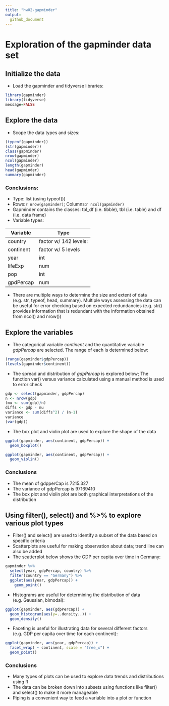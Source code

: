 ```yaml
---
title: "hw02-gapminder"
output:
  github_document
---
```


# Exploration of the gapminder data set

## Initialize the data

* Load the gapminder and tidyverse libraries:

```r
library(gapminder)
library(tidyverse)
message=FALSE
```

## Explore the data

* Scope the data types and sizes:

```r
(typeof(gapminder))
(str(gapminder))
class(gapminder)
nrow(gapminder)
ncol(gapminder)
length(gapminder)
head(gapminder)
summary(gapminder)

```

### Conclusions:
* Type: list (using typeof())
* Rows:`r nrow(gapminder)`; Columns:`r ncol(gapminder)`
* Gapminder contains the classes: tbl_df (i.e. tibble), tbl (i.e. table) and df (i.e. data frame)
* Variable types:

|**Variable**| **Type**              |
|------------|-----------------------|
| country    | factor w/ 142 levels: |
| continent  | factor w/ 5 levels    |
| year       | int                   |
| lifeExp    | num                   |
| pop        | int                   |
| gpdPercap  | num                   |

* There are multiple ways to determine the size and extent of data (e.g. str, typeof, head, summary). Multiple ways assessing the data can be useful for error checking based on expected redundancies (e.g. str() provides information that is redundant with the information obtained from ncol() and nrow())

## Explore the variables

* The categorical variable *continent* and the quantitative variable *gdpPercap* are selected. The range of each is determined below:
```r
(range(gapminder$gdpPercap))
(levels(gapminder$continent))
```

* The spread and distribution of *gdpPercap* is explored below; The function var() versus variance calculated using a manual method is used to error check

```r
gdp <- select(gapminder, gdpPercap)
n <- nrow(gdp)
(mu <- sum(gdp)/n)
diffs <- gdp - mu
variance <- sum(diffs^2) / (n-1)
variance
(var(gdp))
```

* The box plot and violin plot are used to explore the shape of the data

```r
ggplot(gapminder, aes(continent, gdpPercap)) +
  geom_boxplot()
```
```r
ggplot(gapminder, aes(continent, gdpPercap)) +
  geom_violin()
```

### Conclusions
* The mean of gdpperCap is 7215.327
* The variance of gdpPercap is 97169410
* The box plot and violin plot are both graphical interpretations of the distribution

## Using filter(), select() and %>% to explore various plot types

* Filter() and select() are used to identify a subset of the data based on specific criteria
* Scatterplots are useful for making observation about data; trend line can also be added
* The scatterplot below shows the GDP per capita over time in Germany:

```r
gapminder %>% 
  select(year, gdpPercap, country) %>% 
  filter(country == "Germany") %>% 
  ggplot(aes(year, gdpPercap)) +
    geom_point()
```

* Histograms are useful for determining the distribution of data (e.g. Gaussian, bimodal):

```r
ggplot(gapminder, aes(gdpPercap)) +
  geom_histogram(aes(y=..density..)) +
  geom_density()
```
* Faceting is useful for illustrating data for several different factors (e.g. GDP per capita over time for each continent):

```r
ggplot(gapminder, aes(year, gdpPercap)) +
  facet_wrap( ~ continent, scale = "free_x") +
  geom_point()
```

### Conclusions
* Many types of plots can be used to explore data trends and distributions using R
* The data can be broken down into subsets using functions like filter() and select() to make it more manageable
* Piping is a convenient way to feed a variable into a plot or function
